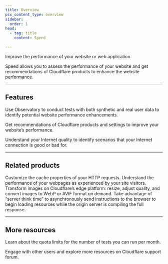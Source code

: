 ```yaml
---
title: Overview
pcx_content_type: overview
sidebar:
  order: 1
head:
  - tag: title
    content: Speed

---
```



<Description>

Improve the performance of your website or web application. 
</Description>

<Plan type="all" />

Speed allows you to assess the performance of your website and get recommendations of Cloudflare products to enhance the website performance.

***

## Features

<Feature header="Observatory" href="/speed/speed-test/">

Use Observatory to conduct tests with both synthetic and real user data to identify potential website performance enhancements.


</Feature>

<Feature header="Optimization" href="/speed/optimization/">

Get recommendations of Cloudflare products and settings to improve your website’s performance.


</Feature>

<Feature header="Aggregated Internet Measurement" href="/speed/aim/">

Understand your Internet quality to identify scenarios that your Internet connection is good or bad for.


</Feature>

***

## Related products

<RelatedProduct header="Cache rules" href="/cache/how-to/cache-rules/" product="cache">
Customize the cache properties of your HTTP requests. 
</RelatedProduct>

<RelatedProduct header="Cloudflare Web Analytics" href="/web-analytics/" product="analytics">
Understand the performance of your webpages as experienced by your site visitors. 
</RelatedProduct>

<RelatedProduct header="Cloudflare Image Resizing" href="/images/transform-images/" product="images">
Transform images on Cloudflare’s edge platform: resize, adjust quality, and convert images to WebP or AVIF format on demand. 
</RelatedProduct>

<RelatedProduct header="Early Hints" href="/cache/advanced-configuration/early-hints/" product="cache">
Take advantage of “server think time” to asynchronously send instructions to the browser to begin loading resources while the origin server is compiling the full response. 
</RelatedProduct>

***

## More resources

<CardGrid>

<LinkTitleCard title="Quotas" href="/speed/speed-test/run-speed-test/#quotas" icon="document">

Learn about the quota limits for the number of tests you can run per month. 
</LinkTitleCard>

<LinkTitleCard title="Community Forum" href="https://community.cloudflare.com/c/website-application-performance/88" icon="open-book">

Engage with other users and explore more resources on Cloudflare support forum. 
</LinkTitleCard>

</CardGrid>
